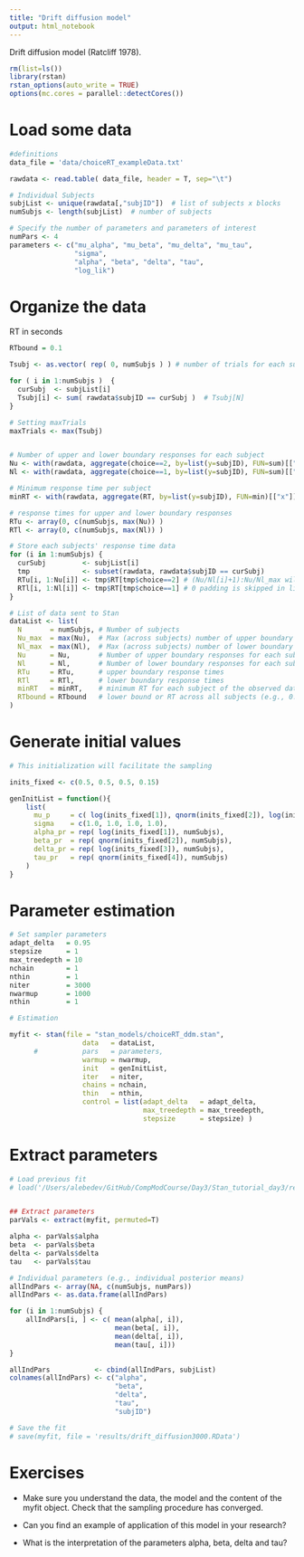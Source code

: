 ```yaml
---
title: "Drift diffusion model"
output: html_notebook
---
```


Drift diffusion model (Ratcliff 1978). 

```r
rm(list=ls()) 
library(rstan)
rstan_options(auto_write = TRUE)
options(mc.cores = parallel::detectCores())
```


# Load some data


```r
#definitions
data_file = 'data/choiceRT_exampleData.txt'

rawdata <- read.table( data_file, header = T, sep="\t")

# Individual Subjects
subjList <- unique(rawdata[,"subjID"])  # list of subjects x blocks
numSubjs <- length(subjList)  # number of subjects

# Specify the number of parameters and parameters of interest 
numPars <- 4
parameters <- c("mu_alpha", "mu_beta", "mu_delta", "mu_tau",
                "sigma",
                "alpha", "beta", "delta", "tau", 
                "log_lik")
```

# Organize the data
RT in seconds

```r
RTbound = 0.1

Tsubj <- as.vector( rep( 0, numSubjs ) ) # number of trials for each subject

for ( i in 1:numSubjs )  {
  curSubj  <- subjList[i]
  Tsubj[i] <- sum( rawdata$subjID == curSubj )  # Tsubj[N]
}

# Setting maxTrials
maxTrials <- max(Tsubj)


# Number of upper and lower boundary responses for each subject
Nu <- with(rawdata, aggregate(choice==2, by=list(y=subjID), FUN=sum)[["x"]])
Nl <- with(rawdata, aggregate(choice==1, by=list(y=subjID), FUN=sum)[["x"]])

# Minimum response time per subject
minRT <- with(rawdata, aggregate(RT, by=list(y=subjID), FUN=min)[["x"]])

# response times for upper and lower boundary responses
RTu <- array(0, c(numSubjs, max(Nu)) ) 
RTl <- array(0, c(numSubjs, max(Nl)) )

# Store each subjects' response time data
for (i in 1:numSubjs) {
  curSubj         <- subjList[i]
  tmp             <- subset(rawdata, rawdata$subjID == curSubj)
  RTu[i, 1:Nu[i]] <- tmp$RT[tmp$choice==2] # (Nu/Nl[i]+1):Nu/Nl_max will be padded with 0's 
  RTl[i, 1:Nl[i]] <- tmp$RT[tmp$choice==1] # 0 padding is skipped in likelihood calculation
}

# List of data sent to Stan
dataList <- list(
  N       = numSubjs, # Number of subjects
  Nu_max  = max(Nu),  # Max (across subjects) number of upper boundary responses
  Nl_max  = max(Nl),  # Max (across subjects) number of lower boundary responses
  Nu      = Nu,       # Number of upper boundary responses for each subj
  Nl      = Nl,       # Number of lower boundary responses for each subj
  RTu     = RTu,      # upper boundary response times
  RTl     = RTl,      # lower boundary response times
  minRT   = minRT,    # minimum RT for each subject of the observed data 
  RTbound = RTbound   # lower bound or RT across all subjects (e.g., 0.1 second)
)

```

# Generate initial values

```r

# This initialization will facilitate the sampling

inits_fixed <- c(0.5, 0.5, 0.5, 0.15)

genInitList = function(){ 
    list(
      mu_p     = c( log(inits_fixed[1]), qnorm(inits_fixed[2]), log(inits_fixed[3]), qnorm(inits_fixed[4]) ),
      sigma    = c(1.0, 1.0, 1.0, 1.0),
      alpha_pr = rep( log(inits_fixed[1]), numSubjs),
      beta_pr  = rep( qnorm(inits_fixed[2]), numSubjs),
      delta_pr = rep( log(inits_fixed[3]), numSubjs),
      tau_pr   = rep( qnorm(inits_fixed[4]), numSubjs)
    )
}

```

# Parameter estimation

```r
# Set sampler parameters
adapt_delta   = 0.95
stepsize      = 1
max_treedepth = 10
nchain        = 1
nthin         = 1
niter         = 3000
nwarmup       = 1000
nthin         = 1

# Estimation

myfit <- stan(file = "stan_models/choiceRT_ddm.stan",
                  data   = dataList, 
      #           pars   = parameters,
                  warmup = nwarmup,
                  init   = genInitList, 
                  iter   = niter, 
                  chains = nchain,
                  thin   = nthin,
                  control = list(adapt_delta   = adapt_delta, 
                                 max_treedepth = max_treedepth, 
                                 stepsize      = stepsize) )
```

# Extract parameters

```r

# Load previous fit
# load('/Users/alebedev/GitHub/CompModCourse/Day3/Stan_tutorial_day3/results/drift_diffusion3000.RData')


## Extract parameters
parVals <- extract(myfit, permuted=T)

alpha <- parVals$alpha
beta  <- parVals$beta
delta <- parVals$delta
tau   <- parVals$tau

# Individual parameters (e.g., individual posterior means)
allIndPars <- array(NA, c(numSubjs, numPars))
allIndPars <- as.data.frame(allIndPars)

for (i in 1:numSubjs) {
    allIndPars[i, ] <- c( mean(alpha[, i]), 
                          mean(beta[, i]),
                          mean(delta[, i]),
                          mean(tau[, i]))
}

allIndPars           <- cbind(allIndPars, subjList)
colnames(allIndPars) <- c("alpha", 
                          "beta",
                          "delta",
                          "tau",
                          "subjID")

```


```r
# Save the fit
# save(myfit, file = 'results/drift_diffusion3000.RData')

```

# Exercises

- Make sure you understand the data, the model and the content of the myfit object. Check that the sampling procedure has converged. 

- Can you find an example of application of this model in your research?

- What is the interpretation of the parameters alpha, beta, delta and tau? 

